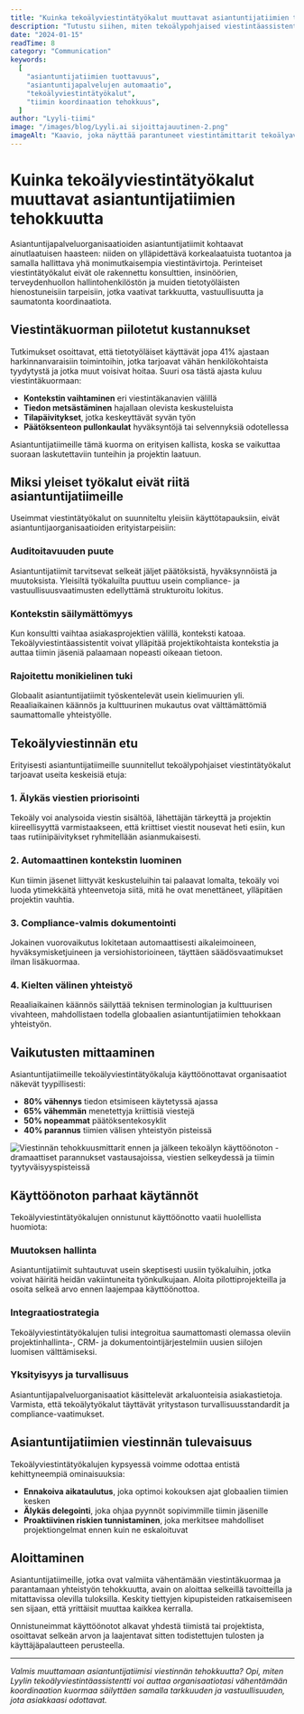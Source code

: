 ```yaml
---
title: "Kuinka tekoälyviestintätyökalut muuttavat asiantuntijatiimien tehokkuutta"
description: "Tutustu siihen, miten tekoälypohjaised viestintäassistentit auttavat asiantuntijapalveluorganisaatioita vähentämään koordinaation kuormaa ja parantamaan päätöksenteon nopeutta."
date: "2024-01-15"
readTime: 8
category: "Communication"
keywords:
  [
    "asiantuntijatiimien tuottavuus",
    "asiantuntijapalvelujen automaatio",
    "tekoälyviestintätyökalut",
    "tiimin koordinaation tehokkuus",
  ]
author: "Lyyli-tiimi"
image: "/images/blog/Lyyli.ai sijoittajauutinen-2.png"
imageAlt: "Kaavio, joka näyttää parantuneet viestintämittarit tekoälyavustuksella - 80% vähennys vastausajassa ja 65% vähemmän menetettyja viestejä"
---
```


# Kuinka tekoälyviestintätyökalut muuttavat asiantuntijatiimien tehokkuutta

Asiantuntijapalveluorganisaatioiden asiantuntijatiimit kohtaavat ainutlaatuisen haasteen: niiden on ylläpidettävä korkealaatuista tuotantoa ja samalla hallittava yhä monimutkaisempia viestintävirtoja. Perinteiset viestintätyökalut eivät ole rakennettu konsulttien, insinöörien, terveydenhuollon hallintohenkilöstön ja muiden tietotyöläisten hienostuneisiin tarpeisiin, jotka vaativat tarkkuutta, vastuullisuutta ja saumatonta koordinaatiota.

## Viestintäkuorman piilotetut kustannukset

Tutkimukset osoittavat, että tietotyöläiset käyttävät jopa 41% ajastaan harkinnanvaraisiin toimintoihin, jotka tarjoavat vähän henkilökohtaista tyydytystä ja jotka muut voisivat hoitaa. Suuri osa tästä ajasta kuluu viestintäkuormaan:

- **Kontekstin vaihtaminen** eri viestintäkanavien välillä
- **Tiedon metsästäminen** hajallaan olevista keskusteluista
- **Tilapäivitykset**, jotka keskeyttävät syvän työn
- **Päätöksenteon pullonkaulat** hyväksyntöjä tai selvennyksiä odotellessa

Asiantuntijatiimeille tämä kuorma on erityisen kallista, koska se vaikuttaa suoraan laskutettaviin tunteihin ja projektin laatuun.

## Miksi yleiset työkalut eivät riitä asiantuntijatiimeille

Useimmat viestintätyökalut on suunniteltu yleisiin käyttötapauksiin, eivät asiantuntijaorganisaatioiden erityistarpeisiin:

### Auditoitavuuden puute

Asiantuntijatiimit tarvitsevat selkeät jäljet päätöksistä, hyväksynnöistä ja muutoksista. Yleisiltä työkaluilta puuttuu usein compliance- ja vastuullisuusvaatimusten edellyttämä strukturoitu lokitus.

### Kontekstin säilymättömyys

Kun konsultti vaihtaa asiakasprojektien välillä, konteksti katoaa. Tekoälyviestintäassistentit voivat ylläpitää projektikohtaista kontekstia ja auttaa tiimin jäseniä palaamaan nopeasti oikeaan tietoon.

### Rajoitettu monikielinen tuki

Globaalit asiantuntijatiimit työskentelevät usein kielimuurien yli. Reaaliaikainen käännös ja kulttuurinen mukautus ovat välttämättömiä saumattomalle yhteistyölle.

## Tekoälyviestinnän etu

Erityisesti asiantuntijatiimeille suunnitellut tekoälypohjaiset viestintätyökalut tarjoavat useita keskeisiä etuja:

### 1. Älykäs viestien priorisointi

Tekoäly voi analysoida viestin sisältöä, lähettäjän tärkeyttä ja projektin kiireellisyyttä varmistaakseen, että kriittiset viestit nousevat heti esiin, kun taas rutiinipäivitykset ryhmitellään asianmukaisesti.

### 2. Automaattinen kontekstin luominen

Kun tiimin jäsenet liittyvät keskusteluihin tai palaavat lomalta, tekoäly voi luoda ytimekkäitä yhteenvetoja siitä, mitä he ovat menettäneet, ylläpitäen projektin vauhtia.

### 3. Compliance-valmis dokumentointi

Jokainen vuorovaikutus lokitetaan automaattisesti aikaleimoineen, hyväksymisketjuineen ja versiohistorioineen, täyttäen säädösvaatimukset ilman lisäkuormaa.

### 4. Kielten välinen yhteistyö

Reaaliaikainen käännös säilyttää teknisen terminologian ja kulttuurisen vivahteen, mahdollistaen todella globaalien asiantuntijatiimien tehokkaan yhteistyön.

## Vaikutusten mittaaminen

Asiantuntijatiimeille tekoälyviestintätyökaluja käyttöönottavat organisaatiot näkevät tyypillisesti:

- **80% vähennys** tiedon etsimiseen käytetyssä ajassa
- **65% vähemmän** menetettyja kriittisiä viestejä
- **50% nopeammat** päätöksentekosyklit
- **40% parannus** tiimien välisen yhteistyön pisteissä

![Viestinnän tehokkuusmittarit ennen ja jälkeen tekoälyn käyttöönoton - dramaattiset parannukset vastausajoissa, viestien selkeydessä ja tiimin tyytyväisyyspisteissä](/blog/efficiency-comparison.jpg)

## Käyttöönoton parhaat käytännöt

Tekoälyviestintätyökalujen onnistunut käyttöönotto vaatii huolellista huomiota:

### Muutoksen hallinta

Asiantuntijatiimit suhtautuvat usein skeptisesti uusiin työkaluihin, jotka voivat häiritä heidän vakiintuneita työnkulkujaan. Aloita pilottiprojekteilla ja osoita selkeä arvo ennen laajempaa käyttöönottoa.

### Integraatiostrategia

Tekoälyviestintätyökalujen tulisi integroitua saumattomasti olemassa oleviin projektinhallinta-, CRM- ja dokumentointijärjestelmiin uusien siilojen luomisen välttämiseksi.

### Yksityisyys ja turvallisuus

Asiantuntijapalveluorganisaatiot käsittelevät arkaluonteisia asiakastietoja. Varmista, että tekoälytyökalut täyttävät yritystason turvallisuusstandardit ja compliance-vaatimukset.

## Asiantuntijatiimien viestinnän tulevaisuus

Tekoälyviestintätyökalujen kypsyessä voimme odottaa entistä kehittyneempiä ominaisuuksia:

- **Ennakoiva aikataulutus**, joka optimoi kokouksen ajat globaalien tiimien kesken
- **Älykäs delegointi**, joka ohjaa pyynnöt sopivimmille tiimin jäsenille
- **Proaktiivinen riskien tunnistaminen**, joka merkitsee mahdolliset projektiongelmat ennen kuin ne eskaloituvat

## Aloittaminen

Asiantuntijatiimeille, jotka ovat valmiita vähentämään viestintäkuormaa ja parantamaan yhteistyön tehokkuutta, avain on aloittaa selkeillä tavoitteilla ja mitattavissa olevilla tuloksilla. Keskity tiettyjen kipupisteiden ratkaisemiseen sen sijaan, että yrittäisit muuttaa kaikkea kerralla.

Onnistuneimmat käyttöönotot alkavat yhdestä tiimistä tai projektista, osoittavat selkeän arvon ja laajentavat sitten todistettujen tulosten ja käyttäjäpalautteen perusteella.

---

_Valmis muuttamaan asiantuntijatiimisi viestinnän tehokkuutta? Opi, miten Lyylin tekoälyviestintäassistentti voi auttaa organisaatiotasi vähentämään koordinaation kuormaa säilyttäen samalla tarkkuuden ja vastuullisuuden, jota asiakkaasi odottavat._
